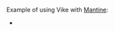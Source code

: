 
<CommunityNote />

Example of using Vike with [Mantine](https://mantine.dev/):
 - <Example timestamp="2023.12" repo="Kenzo-Wada/vike-mantine-template" />
